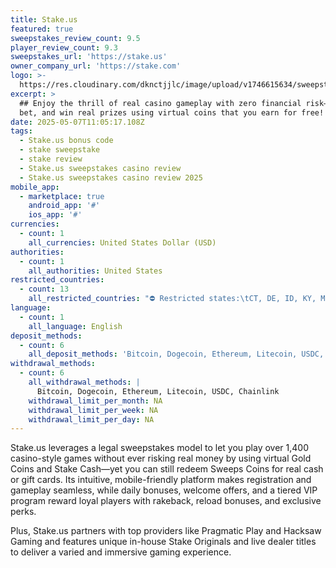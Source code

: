 ```yaml
---
title: Stake.us
featured: true
sweepstakes_review_count: 9.5
player_review_count: 9.3
sweepstakes_url: 'https://stake.us'
owner_company_url: 'https://stake.com'
logo: >-
  https://res.cloudinary.com/dknctjjlc/image/upload/v1746615634/sweepstakes/stake_us_ihtobb.svg
excerpt: >
  ## Enjoy the thrill of real casino gameplay with zero financial risk—spin,
  bet, and win real prizes using virtual coins that you earn for free!
date: 2025-05-07T11:05:17.108Z
tags:
  - Stake.us bonus code
  - stake sweepstake
  - stake review
  - Stake.us sweepstakes casino review
  - Stake.us sweepstakes casino review 2025
mobile_app:
  - marketplace: true
    android_app: '#'
    ios_app: '#'
currencies:
  - count: 1
    all_currencies: United States Dollar (USD)
authorities:
  - count: 1
    all_authorities: United States
restricted_countries:
  - count: 13
    all_restricted_countries: "⛔️ Restricted states:\tCT, DE, ID, KY, MI, NV, NJ, NY, PA, RI, VT, WA, WV"
language:
  - count: 1
    all_language: English
deposit_methods:
  - count: 6
    all_deposit_methods: 'Bitcoin, Dogecoin, Ethereum, Litecoin, USDC, Chainlink'
withdrawal_methods:
  - count: 6
    all_withdrawal_methods: |
      Bitcoin, Dogecoin, Ethereum, Litecoin, USDC, Chainlink
    withdrawal_limit_per_month: NA
    withdrawal_limit_per_week: NA
    withdrawal_limit_per_day: NA
---
```


Stake.us leverages a legal sweepstakes model to let you play over 1,400 casino-style games without ever risking real money by using virtual Gold Coins and Stake Cash—yet you can still redeem Sweeps Coins for real cash or gift cards. Its intuitive, mobile-friendly platform makes registration and gameplay seamless, while daily bonuses, welcome offers, and a tiered VIP program reward loyal players with rakeback, reload bonuses, and exclusive perks. 

Plus, Stake.us partners with top providers like Pragmatic Play and Hacksaw Gaming and features unique in-house Stake Originals and live dealer titles to deliver a varied and immersive gaming experience.
